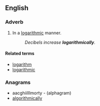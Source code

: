 ==English==

===Adverb===
{{en-adv|-}}

# In a [[logarithmic]] manner.
#:''Decibels increase '''logarithmically'''.''

====Related terms====
* [[logarithm]]
* [[logarithmic]]

===Anagrams===
* aacghiilllmorty - (alphagram)
* [[algorithmically]]